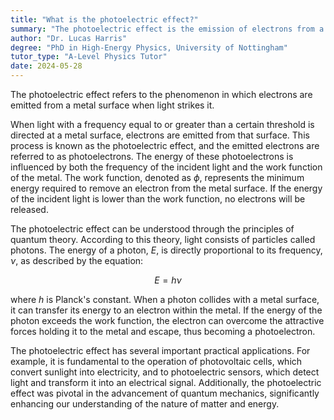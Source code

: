 ```yaml
---
title: "What is the photoelectric effect?"
summary: "The photoelectric effect is the emission of electrons from a metal surface when light falls on it."
author: "Dr. Lucas Harris"
degree: "PhD in High-Energy Physics, University of Nottingham"
tutor_type: "A-Level Physics Tutor"
date: 2024-05-28
---
```


The photoelectric effect refers to the phenomenon in which electrons are emitted from a metal surface when light strikes it.

When light with a frequency equal to or greater than a certain threshold is directed at a metal surface, electrons are emitted from that surface. This process is known as the photoelectric effect, and the emitted electrons are referred to as photoelectrons. The energy of these photoelectrons is influenced by both the frequency of the incident light and the work function of the metal. The work function, denoted as $\phi$, represents the minimum energy required to remove an electron from the metal surface. If the energy of the incident light is lower than the work function, no electrons will be released.

The photoelectric effect can be understood through the principles of quantum theory. According to this theory, light consists of particles called photons. The energy of a photon, $E$, is directly proportional to its frequency, $\nu$, as described by the equation:

$$
E = h\nu
$$

where $h$ is Planck's constant. When a photon collides with a metal surface, it can transfer its energy to an electron within the metal. If the energy of the photon exceeds the work function, the electron can overcome the attractive forces holding it to the metal and escape, thus becoming a photoelectron.

The photoelectric effect has several important practical applications. For example, it is fundamental to the operation of photovoltaic cells, which convert sunlight into electricity, and to photoelectric sensors, which detect light and transform it into an electrical signal. Additionally, the photoelectric effect was pivotal in the advancement of quantum mechanics, significantly enhancing our understanding of the nature of matter and energy.
    